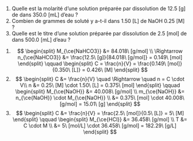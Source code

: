 ::: {.Exercise data-latex=""}

1. Quelle est la molarité d'une solution préparée par dissolution de 12.5 [g] de \ce{NaHCO3} dans 350.0 [mL] d'eau ?
\vspace{\stretch{1}}
2. Combien de grammes de soluté y a-t-il dans 1.50 [L] de NaOH 0.25 [M] ?
\vspace{\stretch{1}}
3. Quelle est le titre d'une solution préparée par dissolution de 2.5 [mol] de \ce{HCl} dans 500.0 [mL] d'eau ?
\vspace{\stretch{1}}

:::

::: {.Answer data-latex=""}

1. $$
\begin{split}
	M_{\ce{NaHCO3}} &= 84.018\ [g/mol] \\
	\Rightarrow n_{\ce{NaHCO3}} &= \frac{12.5\ [g]}{84.018\ [g/mol]} = 0.149\ [mol]
\end{split}
\qquad
\begin{split}
	C = \frac{n}{V} = \frac{0.149\ [mol]}{0.350\ [L]} = 0.426\ [M]
\end{split}
$$
2. $$
\begin{split}
	C &= \frac{n}{V} \quad \Rightarrow \quad n = C \cdot V\\
	n &= 0.25\ [M] \cdot 1.50\ [L] = 0.375\ [mol]
\end{split}
\qquad
\begin{split}
	M_{\ce{NaOH}} &= 40.008\ [g/mol] \\
	m_{\ce{NaOH}} &= n_{\ce{NaOH}} \cdot M_{\ce{NaOH}} \\
	&= 0.375\ [mol] \cdot 40.008\ [g/mol] = 15.01\ [g]
\end{split}
$$
3. $$
\begin{split}
	C &= \frac{n}{V} = \frac{2.5\ [mol]}{0.5\ [L]} = 5\ [M]
\end{split}
\qquad
\begin{split}
	M_{\ce{HCl}} &= 36.458\ [g/mol] \\
	T &= C \cdot M \\
	&= 5\ [mol/L] \cdot 36.458\ [g/mol] = 182.29\ [g/L]
\end{split}
$$
:::
